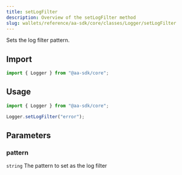 ```yaml
---
title: setLogFilter
description: Overview of the setLogFilter method
slug: wallets/reference/aa-sdk/core/classes/Logger/setLogFilter
---
```


Sets the log filter pattern.

## Import

```ts
import { Logger } from "@aa-sdk/core";
```

## Usage

```ts
import { Logger } from "@aa-sdk/core";

Logger.setLogFilter("error");
```

## Parameters

### pattern

`string`
The pattern to set as the log filter
